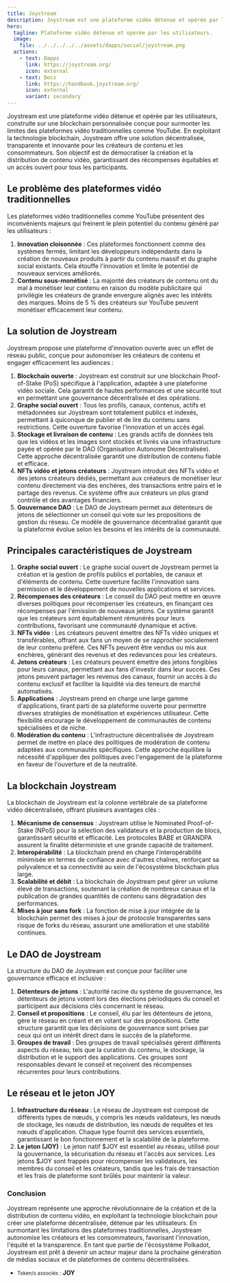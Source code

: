 ```yaml
---
title: Joystream
description: Joystream est une plateforme vidéo détenue et opérée par les utilisateurs, construite sur une blockchain personnalisée conçue pour surmonter les limites des plateformes vidéo traditionnelles comme YouTube.
hero:
  tagline: Plateforme vidéo détenue et opérée par les utilisateurs.
  image: 
    file: ../../../../../assets/dapps/social/joystream.png
  actions:
    - text: Dapps
      link: https://joystream.org/
      icon: external
    - text: Docs
      link: https://handbook.joystream.org/
      icon: external
      variant: secondary
---
```



Joystream est une plateforme vidéo détenue et opérée par les utilisateurs, construite sur une blockchain personnalisée conçue pour surmonter les limites des plateformes vidéo traditionnelles comme YouTube. En exploitant la technologie blockchain, Joystream offre une solution décentralisée, transparente et innovante pour les créateurs de contenu et les consommateurs. Son objectif est de démocratiser la création et la distribution de contenu vidéo, garantissant des récompenses équitables et un accès ouvert pour tous les participants.

## Le problème des plateformes vidéo traditionnelles
Les plateformes vidéo traditionnelles comme YouTube présentent des inconvénients majeurs qui freinent le plein potentiel du contenu généré par les utilisateurs :
1. **Innovation cloisonnée** : Ces plateformes fonctionnent comme des systèmes fermés, limitant les développeurs indépendants dans la création de nouveaux produits à partir du contenu massif et du graphe social existants. Cela étouffe l'innovation et limite le potentiel de nouveaux services améliorés.
2. **Contenu sous-monétisé** : La majorité des créateurs de contenu ont du mal à monétiser leur contenu en raison du modèle publicitaire qui privilégie les créateurs de grande envergure alignés avec les intérêts des marques. Moins de 5 % des créateurs sur YouTube peuvent monétiser efficacement leur contenu​​.

## La solution de Joystream
Joystream propose une plateforme d'innovation ouverte avec un effet de réseau public, conçue pour autonomiser les créateurs de contenu et engager efficacement les audiences :
1. **Blockchain ouverte** : Joystream est construit sur une blockchain Proof-of-Stake (PoS) spécifique à l'application, adaptée à une plateforme vidéo sociale. Cela garantit de hautes performances et une sécurité tout en permettant une gouvernance décentralisée et des opérations​.
2. **Graphe social ouvert** : Tous les profils, canaux, contenus, actifs et métadonnées sur Joystream sont totalement publics et indexés, permettant à quiconque de publier et de lire du contenu sans restrictions. Cette ouverture favorise l'innovation et un accès égal​.
3. **Stockage et livraison de contenu** : Les grands actifs de données tels que les vidéos et les images sont stockés et livrés via une infrastructure payée et opérée par le DAO (Organisation Autonome Décentralisée). Cette approche décentralisée garantit une distribution de contenu fiable et efficace.
4. **NFTs vidéo et jetons créateurs** : Joystream introduit des NFTs vidéo et des jetons créateurs dédiés, permettant aux créateurs de monétiser leur contenu directement via des enchères, des transactions entre pairs et le partage des revenus. Ce système offre aux créateurs un plus grand contrôle et des avantages financiers​.
5. **Gouvernance DAO** : Le DAO de Joystream permet aux détenteurs de jetons de sélectionner un conseil qui vote sur les propositions de gestion du réseau. Ce modèle de gouvernance décentralisé garantit que la plateforme évolue selon les besoins et les intérêts de la communauté​.

## Principales caractéristiques de Joystream
1. **Graphe social ouvert** : Le graphe social ouvert de Joystream permet la création et la gestion de profils publics et portables, de canaux et d'éléments de contenu. Cette ouverture facilite l'innovation sans permission et le développement de nouvelles applications et services​​.
2. **Récompenses des créateurs** : Le conseil du DAO peut mettre en œuvre diverses politiques pour récompenser les créateurs, en finançant ces récompenses par l'émission de nouveaux jetons. Ce système garantit que les créateurs sont équitablement rémunérés pour leurs contributions, favorisant une communauté dynamique et active​​.
3. **NFTs vidéo** : Les créateurs peuvent émettre des NFTs vidéo uniques et transférables, offrant aux fans un moyen de se rapprocher socialement de leur contenu préféré. Ces NFTs peuvent être vendus ou mis aux enchères, générant des revenus et des redevances pour les créateurs​.
4. **Jetons créateurs** : Les créateurs peuvent émettre des jetons fongibles pour leurs canaux, permettant aux fans d'investir dans leur succès. Ces jetons peuvent partager les revenus des canaux, fournir un accès à du contenu exclusif et faciliter la liquidité via des teneurs de marché automatisés​.
5. **Applications** : Joystream prend en charge une large gamme d'applications, tirant parti de sa plateforme ouverte pour permettre diverses stratégies de monétisation et expériences utilisateur. Cette flexibilité encourage le développement de communautés de contenu spécialisées et de niche.
6. **Modération du contenu** : L'infrastructure décentralisée de Joystream permet de mettre en place des politiques de modération de contenu adaptées aux communautés spécifiques. Cette approche équilibre la nécessité d'appliquer des politiques avec l'engagement de la plateforme en faveur de l'ouverture et de la neutralité​.

## La blockchain Joystream
La blockchain de Joystream est la colonne vertébrale de sa plateforme vidéo décentralisée, offrant plusieurs avantages clés :
1. **Mécanisme de consensus** : Joystream utilise le Nominated Proof-of-Stake (NPoS) pour la sélection des validateurs et la production de blocs, garantissant sécurité et efficacité. Les protocoles BABE et GRANDPA assurent la finalité déterministe et une grande capacité de traitement​.
2. **Interopérabilité** : La blockchain prend en charge l'interopérabilité minimisée en termes de confiance avec d'autres chaînes, renforçant sa polyvalence et sa connectivité au sein de l'écosystème blockchain plus large​.
3. **Scalabilité et débit** : La blockchain de Joystream peut gérer un volume élevé de transactions, soutenant la création de nombreux canaux et la publication de grandes quantités de contenu sans dégradation des performances​.
4. **Mises à jour sans fork** : La fonction de mise à jour intégrée de la blockchain permet des mises à jour de protocole transparentes sans risque de forks du réseau, assurant une amélioration et une stabilité continues​​.

## Le DAO de Joystream
La structure du DAO de Joystream est conçue pour faciliter une gouvernance efficace et inclusive :
1. **Détenteurs de jetons** : L'autorité racine du système de gouvernance, les détenteurs de jetons votent lors des élections périodiques du conseil et participent aux décisions clés concernant le réseau​​.
2. **Conseil et propositions** : Le conseil, élu par les détenteurs de jetons, gère le réseau en créant et en votant sur des propositions. Cette structure garantit que les décisions de gouvernance sont prises par ceux qui ont un intérêt direct dans le succès de la plateforme​.
3. **Groupes de travail** : Des groupes de travail spécialisés gèrent différents aspects du réseau, tels que la curation du contenu, le stockage, la distribution et le support des applications. Ces groupes sont responsables devant le conseil et reçoivent des récompenses récurrentes pour leurs contributions​.

## Le réseau et le jeton JOY
1. **Infrastructure du réseau** : Le réseau de Joystream est composé de différents types de nœuds, y compris les nœuds validateurs, les nœuds de stockage, les nœuds de distribution, les nœuds de requêtes et les nœuds d'application. Chaque type fournit des services essentiels, garantissant le bon fonctionnement et la scalabilité de la plateforme​.
2. **Le jeton (JOY)** : Le jeton natif $JOY est essentiel au réseau, utilisé pour la gouvernance, la sécurisation du réseau et l'accès aux services. Les jetons $JOY sont frappés pour récompenser les validateurs, les membres du conseil et les créateurs, tandis que les frais de transaction et les frais de plateforme sont brûlés pour maintenir la valeur​​.

### Conclusion
Joystream représente une approche révolutionnaire de la création et de la distribution de contenu vidéo, en exploitant la technologie blockchain pour créer une plateforme décentralisée, détenue par les utilisateurs. En surmontant les limitations des plateformes traditionnelles, Joystream autonomise les créateurs et les consommateurs, favorisant l'innovation, l'équité et la transparence. En tant que partie de l'écosystème Polkadot, Joystream est prêt à devenir un acteur majeur dans la prochaine génération de médias sociaux et de plateformes de contenu décentralisées.

- <small>Token/s associés :</small> **JOY**
